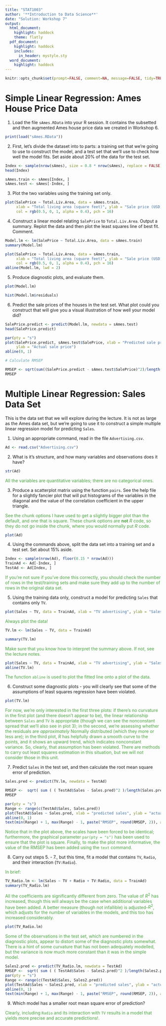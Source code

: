 ---
title: "STAT1003"
author: '**Introduction to Data Science**'
date: "Solution: Workshop 7"
output:
  html_document:
    highlight: haddock
    theme: flatly
  pdf_document:
    highlight: haddock
    includes:
      in_header: mystyle.sty
  word_document:
    highlight: haddock
---
```{r echo=FALSE}
knitr::opts_chunk$set(prompt=FALSE, comment=NA, message=FALSE, tidy=TRUE, error=FALSE)
```

# Simple Linear Regression: Ames House Price Data

1. Load the file `sAmes.RData` into your R session. It contains the subsetted and then augmented Ames house price data we created in Workshop 6.

```{r}
print(load("sAmes.RData"))
```


2. First, let’s divide the dataset into to parts: a training set that we’re going to use to construct the model, and a test set that we’ll use to check how well the model fits. Set aside about 20% of the data for the test set.

```{r}
Index <- sample(nrow(sAmes), size = 0.8 * nrow(sAmes), replace = FALSE)
head(Index)
```

```{r}
sAmes.train <- sAmes[Index, ]
sAmes.test <- sAmes[-Index, ]
```


3. Plot the two variables using the training set only.

```{r}
plot(SalePrice ~ Total.Liv.Area, data = sAmes.train, 
     xlab = "Total living area (square feet)", ylab = "Sale price (USD)",
     col = rgb(0.5, 0, 1, alpha = 0.4), pch = 16)
```


4. Construct a linear model relating `SalePrice` to `Total.Liv.Area`. Output a summary. Replot the data and then plot the least squares line of best fit. Comment.

```{r}
Model.lm <- lm(SalePrice ~ Total.Liv.Area, data = sAmes.train)
summary(Model.lm)
```

```{r}
plot(SalePrice ~ Total.Liv.Area, data = sAmes.train, 
     xlab = "Total living area (square feet)", ylab = "Sale price (USD)",
     col = rgb(0.5, 0, 1, alpha = 0.4), pch = 16)
abline(Model.lm, lwd = 2)
```

5. Produce diagnostic plots, and evaluate them.  

```{r}
plot(Model.lm)
```

```{r}
hist(Model.lm$residuals)
```


6. Predict the sale prices of the houses in the test set. What plot could you construct that will give you a visual illustration of how well your model did?

```{r}
SalePrice.predict <- predict(Model.lm, newdata = sAmes.test)
head(SalePrice.predict)
```

```{r}
par(pty = "s")
plot(SalePrice.predict, sAmes.test$SalePrice, xlab = "Predicted sale price",
     ylab = "Actual sale price")
abline(0, 1)
```

```{r}
# Calculate RMSEP

RMSEP <- sqrt(sum((SalePrice.predict - sAmes.test$SalePrice)^2)/length(SalePrice.predict))
RMSEP

```


# Multiple Linear Regression: Sales Data Set

This is the data set that we will explore during the lecture. It is not as large as the Ames data set, but we're going to use it to construct a simple multiple linear regression model for predicting `Sales`.

1. Using an appropriate command, read in the file `Advertising.csv`.

```{r}
Ad <- read.csv("Advertising.csv")
```


2. What is it's structure, and how many variables and observations does it have?

```{r}
str(Ad)
```

<span style="color:#48A43F">All the variables are quantitative variables; there are no categorical ones.<span>

3. Produce a scatterplot matrix using the function `pairs`. See the help file for a slightly fancier plot that will put histograms of the variables in the diagonal and the value of the correlation coefficient in the upper triangle.

<span style="color:#48A43F">See the chunk options I have used to get a slightly bigger plot than the default, and one that is square. These chunk options are **not** *R* code, so they do not go inside the chunk, where you would normally put *R* code.</span>

```{r fig.height = 9, fig.width = 9}
plot(Ad)
```


4. Using the commands above, split the data set into a training set and a test set. Set about 15% aside.

```{r}
Index <- sample(nrow(Ad), floor(0.15 * nrow(Ad)))
TrainAd <- Ad[-Index, ]
TestAd <- Ad[Index, ]
```

<span style="color:#48A43F">If you're not sure if you've done this correctly, you should check the number of rows in the test/training sets and make sure they add up to the number of rows in the original data set.</span>

5. Using the training data only, construct a model for predicting `Sales` that contains only `TV`.

```{r}
plot(Sales ~ TV, data = TrainAd, xlab = "TV advertising", ylab = "Sales")
```

<span style="color:#48A43F">Always plot the data!</span>

```{r}
TV.lm <- lm(Sales ~ TV, data = TrainAd)
```

```{r}
summary(TV.lm)
```

<span style="color:#48A43F">Make sure that you know how to interpret the summary above. If not, see the lecture notes.</span>

```{r}
plot(Sales ~ TV, data = TrainAd, xlab = "TV advertising", ylab = "Sales")
abline(TV.lm)
```

<span style="color:#48A43F">The function `abline` is used to plot the fitted line onto a plot of the data.</span>

6. Construct some diagnostic plots - you will clearly see that some of the assumptions of least squares regression have been violated.

```{r}
plot(TV.lm)
```

<span style="color:#48A43F">For now, we're only interested in the first three plots: if there's no curvature in the first plot (and there doesn't appear to be), the linear relationship between `Sales` and `TV` is appropriate (though we can see the nonconstant spread that we'll also see in plot 3); in the second, we're assessing whether the residuals are *approximately* Normally distributed (which they more or less are); in the third plot, *R* has helpfully drawn a smooth curve to the points, and it shows an upward trend, which indicates nonconstant variance. So, clearly, that assumption has been violated. There are methods to carry out least squares estimation in this situation, but we will not consider those in this unit.</span>

7. Predict `Sales` in the test set, and then calculate the root mean square error of prediction.

```{r}
Sales.pred <- predict(TV.lm, newdata = TestAd)
```

```{r}
RMSEP <-  sqrt( sum ( ( TestAd$Sales - Sales.pred)^2 )/length(Sales.pred))
RMSEP
```

```{r}
par(pty = "s")
Range <- range(c(TestAd$Sales, Sales.pred))
plot(TestAd$Sales ~ Sales.pred, xlab = "predicted sales", ylab = "actual sales", xlim = Range, ylim = Range)
abline(0, 1)
text(min(Range) + 1, max(Range) - 1, paste("RMSEP", round(RMSEP, 2)), adj = 0)
```

<span style="color:#48A43F">Notice that in the plot above, the scales have been forced to be identical; furthermore, the graphical parameter `par(pty = "s")` has been used to ensure that the plot is square. Finally, to make the plot more informative, the value of the RMSEP has been added using the `text` command.</span>

8. Carry out steps 5. - 7., but this time, fit a model that contains `TV`, `Radio`, and their interaction (`TV:Radio`).

<span style="color:#48A43F">In brief:</span>
```{r}
TV_Radio.lm <- lm(Sales ~ TV + Radio + TV:Radio, data = TrainAd)
summary(TV_Radio.lm)
```

<span style="color:#48A43F">All the coefficients are significantly different from zero. The value of $R^2$ has increased, though this will always be the case when additional variables have been added. A better measure (though not infallible) is adjusted-$R^2$, which adjusts for the number of variables in the models, and this too has increased considerably.</span>

```{r}
plot(TV_Radio.lm)
```

<span style="color:#48A43F">Some of the observations in the test set, which are numbered in the diagnostic plots, appear to distort some of the diagnostic plots somewhat. There is a hint of some curvature that has not been adequately modelled, but the variance is now much more constant than it was in the simple model.</span>


```{r}
Sales2.pred <- predict(TV_Radio.lm, newdata = TestAd)
RMSEP <-  sqrt( sum ( ( TestAd$Sales - Sales2.pred)^2 )/length(Sales2.pred))
par(pty = "s")
Range <- range(c(TestAd$Sales, Sales2.pred))
plot(TestAd$Sales ~ Sales2.pred, xlab = "predicted sales", ylab = "actual sales", xlim = Range, ylim = Range)
abline(0, 1)
text(min(Range) + 1, max(Range) - 1, paste("RMSEP", round(RMSEP, 2)), adj = 0)
```

9. Which model has a smaller root mean square error of prediction?

<span style="color:#48A43F">Clearly, including `Radio` and its interaction with `TV` results in a model that yields more precise and accurate predictions!.</span>
